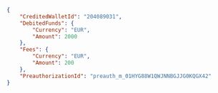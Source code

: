 ```json REST  

{
    "CreditedWalletId": "204089031",
    "DebitedFunds": {
        "Currency": "EUR",
        "Amount": 2000
    },
    "Fees": {
        "Currency": "EUR",
        "Amount": 200
    },
    "PreauthorizationId": "preauth_m_01HYG88W1QWJNNBGJJG0KQGX42"
}  
```